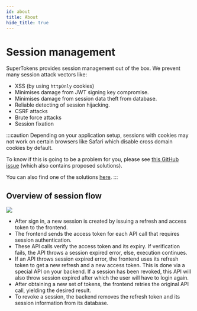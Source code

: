 ```yaml
---
id: about
title: About
hide_title: true
---
```


<!-- COPY DOCS -->
<!-- ./thirdpartyemailpassword/common-customizations/sessions/about.mdx -->

# Session management

SuperTokens provides session management out of the box. We prevent many session attack vectors like:
- XSS (by using `httpOnly` cookies)
- Minimises damage from JWT signing key compromise.
- Minimises damage from session data theft from database.
- Reliable detecting of session hijacking.
- CSRF attacks
- Brute force attacks
- Session fixation

:::caution
Depending on your application setup, sessions with cookies may not work on certain browsers like Safari which disable cross domain cookies by default.

To know if this is going to be a problem for you, please see [this GitHub issue](https://github.com/supertokens/supertokens-core/issues/280) (which also contains proposed solutions).

You can also find one of the solutions [here](../../advanced-customizations/examples/localstorage/about).
:::

## Overview of session flow 
<img src="/img/session_flow.png" />

- After sign in, a new session is created by issuing a refresh and access token to the frontend.
- The frontend sends the access token for each API call that requires session authentication.
- These API calls verify the access token and its expiry. If verification fails, the API throws a session expired error, else, execution continues.
- If an API throws session expired error, the frontend uses its refresh token to get a new refresh and a new access token. This is done via a special API on your backend. If a session has been revoked, this API will also throw session expired after which the user will have to login again.
- After obtaining a new set of tokens, the frontend retries the original API call, yielding the desired result.
- To revoke a session, the backend removes the refresh token and its session information from its database.
